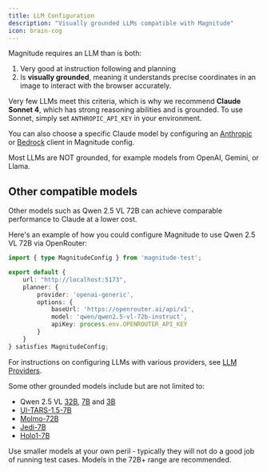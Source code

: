 ```yaml
---
title: LLM Configuration
description: "Visually grounded LLMs compatible with Magnitude"
icon: brain-cog
---
```


Magnitude requires an LLM than is both:
1. Very good at instruction following and planning
2. Is **visually grounded**, meaning it understands precise coordinates in an image to interact with the browser accurately.

Very few LLMs meet this criteria, which is why we recommend **Claude Sonnet 4**, which has strong reasoning abilities and is grounded.
To use Sonnet, simply set `ANTHROPIC_API_KEY` in your environment.

<Info> You can also choose a specific Claude model by configuring an [Anthropic](/reference/llm-providers#anthropic) or [Bedrock](/reference/llm-providers#aws-bedrock) client in Magnitude config. </Info>


<Warning> Most LLMs are NOT grounded, for example models from OpenAI, Gemini, or Llama. </Warning>


## Other compatible models

Other models such as Qwen 2.5 VL 72B can achieve comparable performance to Claude at a lower cost.

Here's an example of how you could configure Magnitude to use Qwen 2.5 VL 72B via OpenRouter:

```typescript magnitude.config.ts
import { type MagnitudeConfig } from 'magnitude-test';

export default {
    url: "http://localhost:5173",
    planner: {
        provider: 'openai-generic',
        options: {
            baseUrl: 'https://openrouter.ai/api/v1',
            model: 'qwen/qwen2.5-vl-72b-instruct',
            apiKey: process.env.OPENROUTER_API_KEY
        }
    }
} satisfies MagnitudeConfig;
```

For instructions on configuring LLMs with various providers, see [LLM Providers](/reference/llm-providers).

Some other grounded models include but are not limited to:
- Qwen 2.5 VL [32B](https://huggingface.co/Qwen/Qwen2.5-VL-32B-Instruct), [7B](https://huggingface.co/Qwen/Qwen2.5-VL-7B-Instruct) and [3B](huggingface.co/Qwen/Qwen2.5-VL-3B-Instruct)
- [UI-TARS-1.5-7B](https://huggingface.co/ByteDance-Seed/UI-TARS-1.5-7B)
- [Molmo-72B](https://huggingface.co/allenai/Molmo-72B-0924)
- [Jedi-7B](https://huggingface.co/xlangai/Jedi-7B-1080p)
- [Holo1-7B](https://huggingface.co/Hcompany/Holo1-7B)


<Warning> Use smaller models at your own peril - typically they will not do a good job of running test cases. Models in the 72B+ range are recommended. </Warning>

